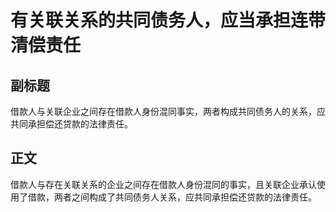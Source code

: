 # 有关联关系的共同债务人，应当承担连带清偿责任
## 副标题
借款人与关联企业之间存在借款人身份混同事实，两者构成共同债务人的关系，应共同承担偿还贷款的法律责任。
## 正文
借款人与存在关联关系的企业之间存在借款人身份混同的事实，且关联企业承认使用了借款，两者之间构成了共同债务人关系，应共同承担偿还贷款的法律责任。